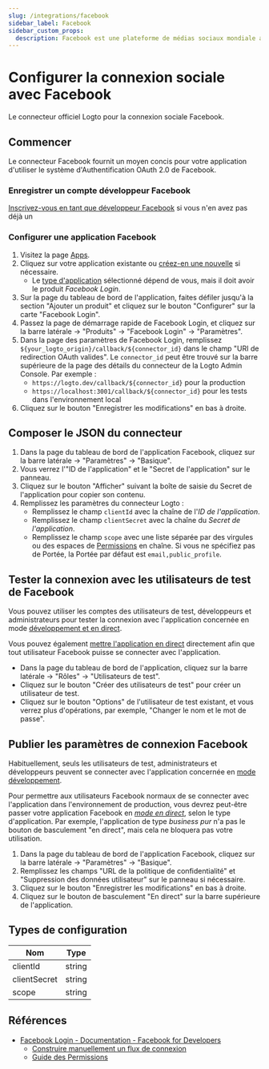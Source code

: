 ```yaml
---
slug: /integrations/facebook
sidebar_label: Facebook
sidebar_custom_props:
  description: Facebook est une plateforme de médias sociaux mondiale avec des milliards d'utilisateurs.
---
```



# Configurer la connexion sociale avec Facebook

Le connecteur officiel Logto pour la connexion sociale Facebook.

<GuideTip />

## Commencer

Le connecteur Facebook fournit un moyen concis pour votre application d'utiliser le système d'Authentification OAuth 2.0 de Facebook.

### Enregistrer un compte développeur Facebook

[Inscrivez-vous en tant que développeur Facebook](https://developers.facebook.com/docs/development/register/) si vous n'en avez pas déjà un

### Configurer une application Facebook

1. Visitez la page [Apps](https://developers.facebook.com/apps).
2. Cliquez sur votre application existante ou [créez-en une nouvelle](https://developers.facebook.com/docs/development/create-an-app) si nécessaire.
   - Le [type d'application](https://developers.facebook.com/docs/development/create-an-app/app-dashboard/app-types) sélectionné dépend de vous, mais il doit avoir le produit _Facebook Login_.
3. Sur la page du tableau de bord de l'application, faites défiler jusqu'à la section "Ajouter un produit" et cliquez sur le bouton "Configurer" sur la carte "Facebook Login".
4. Passez la page de démarrage rapide de Facebook Login, et cliquez sur la barre latérale -> "Produits" -> "Facebook Login" -> "Paramètres".
5. Dans la page des paramètres de Facebook Login, remplissez `${your_logto_origin}/callback/${connector_id}` dans le champ "URI de redirection OAuth valides". Le `connector_id` peut être trouvé sur la barre supérieure de la page des détails du connecteur de la Logto Admin Console. Par exemple :
   - `https://logto.dev/callback/${connector_id}` pour la production
   - `https://localhost:3001/callback/${connector_id}` pour les tests dans l'environnement local
6. Cliquez sur le bouton "Enregistrer les modifications" en bas à droite.

## Composer le JSON du connecteur

1. Dans la page du tableau de bord de l'application Facebook, cliquez sur la barre latérale -> "Paramètres" -> "Basique".
2. Vous verrez l'"ID de l'application" et le "Secret de l'application" sur le panneau.
3. Cliquez sur le bouton "Afficher" suivant la boîte de saisie du Secret de l'application pour copier son contenu.
4. Remplissez les paramètres du connecteur Logto :
   - Remplissez le champ `clientId` avec la chaîne de l'_ID de l'application_.
   - Remplissez le champ `clientSecret` avec la chaîne du _Secret de l'application_.
   - Remplissez le champ `scope` avec une liste séparée par des virgules ou des espaces de [Permissions](https://developers.facebook.com/docs/permissions/reference) en chaîne. Si vous ne spécifiez pas de Portée, la Portée par défaut est `email,public_profile`.

## Tester la connexion avec les utilisateurs de test de Facebook

Vous pouvez utiliser les comptes des utilisateurs de test, développeurs et administrateurs pour tester la connexion avec l'application concernée en mode [développement et en direct](https://developers.facebook.com/docs/development/build-and-test/app-modes).

Vous pouvez également [mettre l'application en direct](#take-the-facebook-app-live) directement afin que tout utilisateur Facebook puisse se connecter avec l'application.

- Dans la page du tableau de bord de l'application, cliquez sur la barre latérale -> "Rôles" -> "Utilisateurs de test".
- Cliquez sur le bouton "Créer des utilisateurs de test" pour créer un utilisateur de test.
- Cliquez sur le bouton "Options" de l'utilisateur de test existant, et vous verrez plus d'opérations, par exemple, "Changer le nom et le mot de passe".

## Publier les paramètres de connexion Facebook

Habituellement, seuls les utilisateurs de test, administrateurs et développeurs peuvent se connecter avec l'application concernée en [mode développement](https://developers.facebook.com/docs/development/build-and-test/app-modes#development-mode).

Pour permettre aux utilisateurs Facebook normaux de se connecter avec l'application dans l'environnement de production, vous devrez peut-être passer votre application Facebook en _[mode en direct](https://developers.facebook.com/docs/development/build-and-test/app-modes#live-mode)_, selon le type d'application.
Par exemple, l'application de type _business pur_ n'a pas le bouton de basculement "en direct", mais cela ne bloquera pas votre utilisation.

1. Dans la page du tableau de bord de l'application Facebook, cliquez sur la barre latérale -> "Paramètres" -> "Basique".
2. Remplissez les champs "URL de la politique de confidentialité" et "Suppression des données utilisateur" sur le panneau si nécessaire.
3. Cliquez sur le bouton "Enregistrer les modifications" en bas à droite.
4. Cliquez sur le bouton de basculement "En direct" sur la barre supérieure de l'application.

## Types de configuration

| Nom          | Type   |
| ------------ | ------ |
| clientId     | string |
| clientSecret | string |
| scope        | string |

## Références

- [Facebook Login - Documentation - Facebook for Developers](https://developers.facebook.com/docs/facebook-login/)
  - [Construire manuellement un flux de connexion](https://developers.facebook.com/docs/facebook-login/guides/advanced/manual-flow/)
  - [Guide des Permissions](https://developers.facebook.com/docs/facebook-login/guides/permissions)

